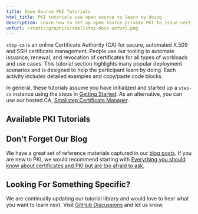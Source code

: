 ```yaml
---
title: Open Source PKI Tutorials
html_title: PKI tutorials use open source to learn by doing
description: Learn how to set up open source private PKI to issue certificates using ACME or cloud APIs. Issue X.509 certificates to humans using your identity provider.
unfurl: /static/graphics/smallstep-docs-unfurl.png
---
```



`step-ca` is an online Certificate Authority (CA) for secure, automated X.509 and SSH certificate management. People use our tooling to automate issuance, renewal, and revocation of certificates for all types of workloads and use cases. This tutorial section highlights many popular deployment scenarios and is designed to help the participant learn by doing. Each activity includes detailed examples and copy/paste code blocks. 

In general, these tutorials assume you have initialized and started up a `step-ca` instance using the steps in [Getting Started](/docs/step-ca/getting-started). As an alternative, you can use our hosted CA, [Smallstep Certificate Manager](/certificate-manager).


## Available PKI Tutorials

<Contents product="tutorials" />


## Don't Forget Our Blog
We have a great set of reference materials captured in our [blog posts](/blog). If you are new to PKI, we would recommend starting with [Everything you should know about certificates and PKI but are too afraid to ask.](/blog/everything-pki/)


## Looking For Something Specific?

We are continually updating our tutorial library and would love to hear what you want to learn next. Visit [GitHub Discussions](https://github.com/smallstep/certificates/discussions) and let us know.
